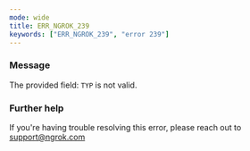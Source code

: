 ```yaml
---
mode: wide
title: ERR_NGROK_239
keywords: ["ERR_NGROK_239", "error 239"]
---
```



### Message

The provided field: `TYP` is not valid.

<ErrorDetails />

### Further help

If you're having trouble resolving this error, please reach out to [support@ngrok.com](mailto:support@ngrok.com?subject=Help%20with%20ERR_NGROK_239)
